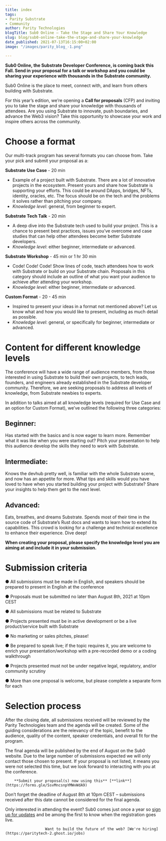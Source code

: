 ```yaml
---
title: index
tags:
- Parity Substrate
- Community
author: Parity Technologies
blogTitle: Sub0 Online – Take the Stage and Share Your Knowledge
slug: blog/sub0-online-take-the-stage-and-share-your-knowledge
date_published: 2021-07-13T16:15:00+02:00
image: "/images/parity_blog_-1.png"

---
```

**Sub0 Online, the Substrate Developer Conference, is coming back this Fall. Send in your proposal for a talk or workshop and you could be sharing your experience with thousands in the Substrate community.**

Sub0 Online is the place to meet, connect with, and learn from others building with Substrate.

For this year’s edition, we’re opening a **Call for proposals** (CFP) and inviting you to take the stage and share your knowledge with thousands of attendees. Are you using Substrate to innovate, push boundaries, and advance the Web3 vision? Take this opportunity to showcase your work and inspire others across the community.

# Choose a format

Our multi-track program has several formats you can choose from. Take your pick and submit your proposal as a:

**Substrate Use Case** - 20 min

* Example of a project built with Substrate. There are a lot of innovative projects in the ecosystem. Present yours and share how Substrate is supporting your efforts. This could be around DApps, bridges, NFTs, identity, oracles, etc. The focus should be on the tech and the problems it solves rather than pitching your company.
* _Knowledge level_: general, from beginner to expert.

**Substrate Tech Talk** - 20 min

* A deep dive into the Substrate tech used to build your project. This is a chance to present best practices, issues you’ve overcome and case studies that can help other attendees become better Substrate developers.
* _Knowledge level_: either beginner, intermediate or advanced.

**Substrate Workshop** - 45 min or 1 hr 30 min

* Code! Code! Code! Show lines of code, teach attendees how to work with Substrate or build on your Substrate chain. Proposals in this category should include an outline of what you want your audience to achieve after attending your workshop.
* _Knowledge level_: either beginner, intermediate or advanced.

**Custom Format** - 20 - 45 min

* Inspired to present your ideas in a format not mentioned above? Let us know what and how you would like to present, including as much detail as possible.
* _Knowledge level_: general, or specifically for beginner, intermediate or advanced.

# Content for different knowledge levels

The conference will have a wide range of audience members, from those interested in using Substrate to build their own projects, to tech leads, founders, and engineers already established in the Substrate developer community. Therefore, we are seeking proposals to address all levels of knowledge, from Substrate newbies to experts.

In addition to talks aimed at all knowledge levels (required for Use Case and an option for Custom Format), we’ve outlined the following three categories:

## Beginner:

Has started with the basics and is now eager to learn more. Remember what it was like when you were starting out? Pitch your presentation to help this audience develop the skills they need to work with Substrate.

## Intermediate:

Knows the devhub pretty well, is familiar with the whole Substrate scene, and now has an appetite for more. What tips and skills would you have loved to have when you started building your project with Substrate? Share your insights to help them get to the next level.

## Advanced:

Eats, breathes, and dreams Substrate. Spends most of their time in the source code of Substrate’s Rust docs and wants to learn how to extend its capabilities. This crowd is looking for a challenge and technical excellence to enhance their experience. Dive deep!

**When creating your proposal, please specify the knowledge level you are aiming at and include it in your submission.**

# Submission criteria

● All submissions must be made in English, and speakers should be prepared to present in English at the conference

● Proposals must be submitted no later than August 8th, 2021 at 10pm CEST

● All submissions must be related to Substrate

● Projects presented must be in active development or be a live product/service built with Substrate

● No marketing or sales pitches, please!

● Be prepared to speak live; if the topic requires it, you are welcome to enrich your presentation/workshop with a pre-recorded demo or a coding walkthrough

● Projects presented must not be under negative legal, regulatory, and/or community scrutiny

● More than one proposal is welcome, but please complete a separate form for each

# Selection process

After the closing date, all submissions received will be reviewed by the Parity Technologies team and the agenda will be created. Some of the guiding considerations are the relevancy of the topic, benefit to the audience, quality of the content, speaker credentials, and overall fit for the program.

The final agenda will be published by the end of August on the Sub0 website. Due to the large number of submissions expected we will only contact those chosen to present. If your proposal is not listed, it means you were not selected this time, but we look forward to interacting with you at the conference.

    	**Submit your proposal(s) now using this** [**link**](https://forms.gle/SsvMncsnpYMWvWdA9)

Don’t forget the deadline of August 8th at 10pm CEST – submissions received after this date cannot be considered for the final agenda.

Only interested in attending the event? Sub0 comes just once a year so [sign up for updates](https://www.substrate.io/newsletter/) and be among the first to know when the registration goes live.

                            

                      Want to build the future of the web? [We're hiring](https://paritytech-2.ghost.io/jobs)
